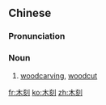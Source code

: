 ==Chinese==
{{zh-forms}}
{{wikipedia|lang=zh}}

===Pronunciation===
{{zh-pron
|m=mùkè
|cat=n
}}

===Noun===
{{zh-noun}}

# [[woodcarving]], [[woodcut]]

[[fr:木刻]]
[[ko:木刻]]
[[zh:木刻]]